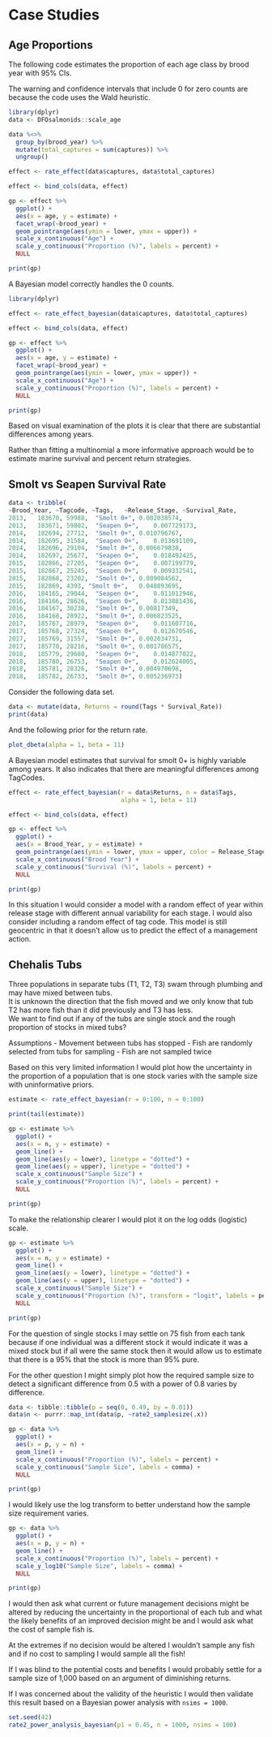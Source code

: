 # Case Studies

## Age Proportions

The following code estimates the proportion of each age class by brood year with 95% CIs.

The warning and confidence intervals that include 0 for zero counts are because the code uses the Wald heuristic.

```r
library(dplyr)
data <- DFOsalmonids::scale_age

data %<>%
  group_by(brood_year) %>%
  mutate(total_captures = sum(captures)) %>%
  ungroup()

effect <- rate_effect(data$captures, data$total_captures)

effect <- bind_cols(data, effect)

gp <- effect %>%
  ggplot() +
  aes(x = age, y = estimate) +
  facet_wrap(~brood_year) +
  geom_pointrange(aes(ymin = lower, ymax = upper)) +
  scale_x_continuous("Age") +
  scale_y_continuous("Proportion (%)", labels = percent) +
  NULL

print(gp)
```

A Bayesian model correctly handles the 0 counts.

```r
library(dplyr)

effect <- rate_effect_bayesian(data$captures, data$total_captures)

effect <- bind_cols(data, effect)

gp <- effect %>%
  ggplot() +
  aes(x = age, y = estimate) +
  facet_wrap(~brood_year) +
  geom_pointrange(aes(ymin = lower, ymax = upper)) +
  scale_x_continuous("Age") +
  scale_y_continuous("Proportion (%)", labels = percent) +
  NULL

print(gp)
```

Based on visual examination of the plots it is clear that there are substantial differences among years.

Rather than fitting a multinomial a more informative approach would be to estimate marine survival and percent return strategies.

## Smolt vs Seapen Survival Rate

```r
data <- tribble(
~Brood_Year, ~Tagcode, ~Tags,	~Release_Stage,	~Survival_Rate,
2013,	183670,	59988,	"Smolt 0+",	0.002038574,
2013,	183671,	59802,	"Seapen 0+",	0.007729173,
2014,	182694,	27712,	"Smolt 0+",	0.010796767,
2014,	182695,	31584,	"Seapen 0+",	0.013691109,
2014,	182696,	29104,	"Smolt 0+",	0.006679838,
2014,	182697,	25677,	"Seapen 0+",	0.018492425,
2015,	182866,	27205,	"Seapen 0+",	0.007199779,
2015,	182867,	25245,	"Seapen 0+",	0.009332541,
2015,	182868,	23202,	"Smolt 0+",	0.009084562,
2015,	182869,	4393, "Smolt 0+",	0.048893695,
2016,	184165,	29044,	"Seapen 0+",	0.011012946,
2016,	184166,	28626,	"Seapen 0+",	0.013881436,
2016,	184167,	30238,	"Smolt 0+",	0.00817349,
2016,	184168,	28922,	"Smolt 0+",	0.006823525,
2017,	185767,	28979,	"Seapen 0+",	0.011607716,
2017,	185768,	27324,	"Seapen 0+",	0.012670546,
2017,	185769,	31557,	"Smolt 0+",	0.002034731,
2017,	185770,	28216,	"Smolt 0+",	0.001786575,
2018,	185779,	29680,	"Seapen 0+",	0.014877022,
2018,	185780,	26753,	"Seapen 0+",	0.012624005,
2018,	185781,	28326,	"Smolt 0+",	0.004970698,
2018,	185782,	26733,	"Smolt 0+",	0.005236973)
```

Consider the following data set.

```r
data <- mutate(data, Returns = round(Tags * Survival_Rate))
print(data)
```

And the following prior for the return rate.
```r
plot_dbeta(alpha = 1, beta = 11)
```

A Bayesian model estimates that survival for smolt 0+ is highly variable among years. It also indicates that there are meaningful differences among TagCodes.

```r
effect <- rate_effect_bayesian(r = data$Returns, n = data$Tags,
                               alpha = 1, beta = 11)

effect <- bind_cols(data, effect)

gp <- effect %>%
  ggplot() +
  aes(x = Brood_Year, y = estimate) +
  geom_pointrange(aes(ymin = lower, ymax = upper, color = Release_Stage, shape = Release_Stage), position = position_dodge(width = 0.25)) +
  scale_x_continuous("Brood Year") +
  scale_y_continuous("Survival (%)", labels = percent) +
  NULL

print(gp)
```

In this situation I would consider a model with a random effect of year within release stage with different annual variability for each stage.
I would also consider including a random effect of tag code. 
This model is still geocentric in that it doesn't allow us to predict the effect of a management action.

## Chehalis Tubs

Three populations in separate tubs (T1, T2, T3) swam through plumbing and may have mixed between tubs.  
It is unknown the direction that the fish moved and we only know that tub T2 has more fish than it did previously and T3 has less.  
We want to find out if any of the tubs are single stock and the rough proportion of stocks in mixed tubs?

Assumptions 
  - Movement between tubs has stopped 
	- Fish are randomly selected from tubs for sampling
	- Fish are not sampled twice 

Based on this very limited information I would plot how the uncertainty in the proportion of a population that is one stock varies with the sample size with uninformative priors.

```r
estimate <- rate_effect_bayesian(r = 0:100, n = 0:100)

print(tail(estimate))

gp <- estimate %>%
  ggplot() +
  aes(x = n, y = estimate) +
  geom_line() +
  geom_line(aes(y = lower), linetype = "dotted") +
  geom_line(aes(y = upper), linetype = "dotted") +
  scale_x_continuous("Sample Size") +
  scale_y_continuous("Proportion (%)", labels = percent) +
  NULL

print(gp)
```

To make the relationship clearer I would plot it on the log odds (logistic) scale.

```r
gp <- estimate %>%
  ggplot() +
  aes(x = n, y = estimate) +
  geom_line() +
  geom_line(aes(y = lower), linetype = "dotted") +
  geom_line(aes(y = upper), linetype = "dotted") +
  scale_x_continuous("Sample Size") +
  scale_y_continuous("Proportion (%)", transform = "logit", labels = percent, breaks = c(0.01, 0.1,0.5,0.9, 0.95, 0.99, 0.999, 0.9999)) +
  NULL

print(gp)
```

For the question of single stocks I may settle on 75 fish from each tank because if one individual was a different stock it would indicate it was a mixed stock but if all were the same stock then it would allow us to estimate that there is a 95% that the stock is more than 95% pure.

For the other question I might simply plot how the required sample size to detect a significant difference from 0.5 with a power of 0.8 varies by difference.

```r
data <- tibble::tibble(p = seq(0, 0.49, by = 0.01))
data$n <- purrr::map_int(data$p, ~rate2_samplesize(.x))

gp <- data %>%
  ggplot() +
  aes(x = p, y = n) +
  geom_line() +
  scale_x_continuous("Proportion (%)", labels = percent) +
  scale_y_continuous("Sample Size", labels = comma) +
  NULL

print(gp)
```
I would likely use the log transform to better understand how the sample size requirement varies.

```r
gp <- data %>%
  ggplot() +
  aes(x = p, y = n) +
  geom_line() +
  scale_x_continuous("Proportion (%)", labels = percent) +
  scale_y_log10("Sample Size", labels = comma) +
  NULL

print(gp)
```

I would then ask what current or future management decisions might be altered by reducing the uncertainty in the proportional of each tub and what the likely benefits of an improved decision might be and I would ask what the cost of sample fish is.

At the extremes if no decision would be altered I wouldn't sample any fish and if no cost to sampling I would sample all the fish!

If I was blind to the potential costs and benefits I would probably settle for a sample size of 1,000 based on an argument of diminishing returns.

If I was concerned about the validity of the heuristic I would then validate this result based on a Bayesian power analysis with `nsims = 1000`.

```r
set.seed(42)
rate2_power_analysis_bayesian(p1 = 0.45, n = 1000, nsims = 100)
```
